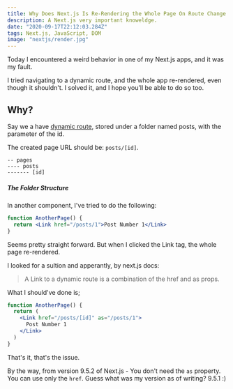 ```yaml
---
title: Why Does Next.js Is Re-Rendering the Whole Page On Route Change and How To Solve It
description: A Next.js very important knoweldge.
date: "2020-09-17T22:12:03.284Z"
tags: Next.js, JavaScript, DOM
image: "nextjs/render.jpg"
---
```


Today I encountered a weird behavior in one of my Next.js apps, and it was my fault.

I tried navigating to a dynamic route, and the whole app re-rendered, even though it shouldn't. I solved it, and I hope you’ll be able to do so too.

## Why?

Say we a have [dynamic route](https://nextjs.org/docs/routing/dynamic-routes),
stored under a folder named posts, with the parameter of the id.

The created page URL should be: `posts/[id]`.

```
-- pages
---- posts
------- [id]
```

##### The Folder Structure

In another component, I've tried to do the following:

```jsx
function AnotherPage() {
  return <Link href="/posts/1">Post Number 1</Link>
}
```

Seems pretty straight forward.
But when I clicked the Link tag, the whole page re-rendered.

I looked for a sultion and apperantly, by next.js docs:

> A Link to a dynamic route is a combination of the href and as props.

What I should've done is;

```jsx
function AnotherPage() {
  return (
    <Link href="/posts/[id]" as="/posts/1">
      Post Number 1
    </Link>
  )
}
```

That's it, that's the issue.

By the way, from version 9.5.2 of Next.js - You don't need the `as` property. You can use only the `href`.
Guess what was my version as of writing? 9.5.1 :)
